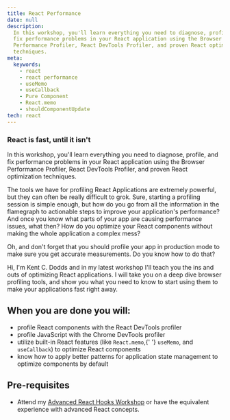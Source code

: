 ```yaml
---
title: React Performance
date: null
description:
  In this workshop, you'll learn everything you need to diagnose, profile, and
  fix performance problems in your React application using the Browser
  Performance Profiler, React DevTools Profiler, and proven React optimization
  techniques.
meta:
  keywords:
    - react
    - react performance
    - useMemo
    - useCallback
    - Pure Component
    - React.memo
    - shouldComponentUpdate
tech: react
---
```


### React is fast, until it isn't

In this workshop, you'll learn everything you need to diagnose, profile, and fix
performance problems in your React application using the Browser Performance
Profiler, React DevTools Profiler, and proven React optimization techniques.

The tools we have for profiling React Applications are extremely powerful, but
they can often be really difficult to grok. Sure, starting a profiling session
is simple enough, but how do you go from all the information in the flamegraph
to actionable steps to improve your application's performance? And once you know
what parts of your app are causing performance issues, what then? How do you
optimize your React components without making the whole application a complex
mess?

Oh, and don't forget that you should profile your app in production mode to make
sure you get accurate measurements. Do you know how to do that?

Hi, I'm Kent C. Dodds and in my latest workshop I'll teach you the ins and outs
of optimizing React applications. I will take you on a deep dive browser
profiling tools, and show you what you need to know to start using them to make
your applications fast right away.

## When you are done you will:

<ul>
  <li>profile React components with the React DevTools profiler</li>
  <li>profile JavaScript with the Chrome DevTools profiler</li>
  <li>
    utilize built-in React features (like <code>React.memo</code>,{' '}
    <code>useMemo</code>, and
    <code>useCallback</code>) to optimize React components
  </li>
  <li>
    know how to apply better patterns for application state management to
    optimize components by default
  </li>
</ul>

## Pre-requisites

- Attend my [Advanced React Hooks Workshop](/workshops/advanced-react-hooks) or
  have the equivalent experience with advanced React concepts.
